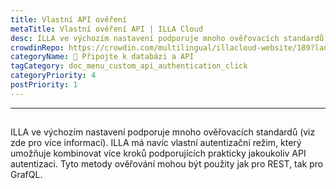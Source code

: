 ```yaml
---
title: Vlastní API ověření
metaTitle: Vlastní ověření API | ILLA Cloud
desc: ILLA ve výchozím nastavení podporuje mnoho ověřovacích standardů
crowdinRepo: https://crowdin.com/multilingual/illacloud-website/189?languages=cs&filter=basic&value=0
categoryName: 📲 Připojte k databázi a API
tagCategory: doc_menu_custom_api_authentication_click
categoryPriority: 4
postPriority: 1
---
```


* * *

## <h2 hidden>Vlastní API ověření</h2>

ILLA ve výchozím nastavení podporuje mnoho ověřovacích standardů (viz zde pro více informací). 
ILLA má navíc vlastní autentizační režim, který umožňuje kombinovat více kroků podporujících prakticky jakoukoliv API autentizaci. 
Tyto metody ověřování mohou být použity jak pro REST, tak pro GrafQL.

